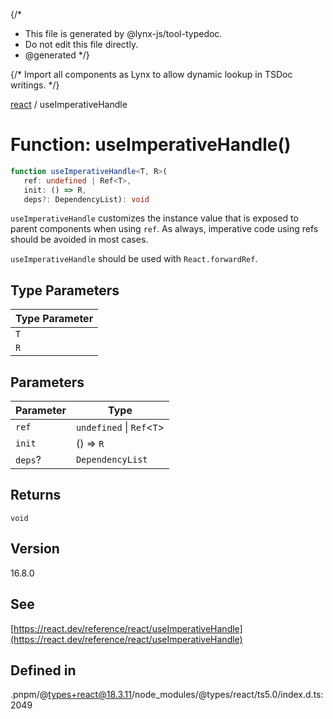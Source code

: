 {/*
* This file is generated by @lynx-js/tool-typedoc.
* Do not edit this file directly.
* @generated
*/}

{/* Import all components as Lynx to allow dynamic lookup in TSDoc writings. */}


[react](/api/react/index.mdx) / useImperativeHandle

# Function: useImperativeHandle()

```ts
function useImperativeHandle<T, R>(
   ref: undefined | Ref<T>,
   init: () => R,
   deps?: DependencyList): void
```

`useImperativeHandle` customizes the instance value that is exposed to parent components when using
`ref`. As always, imperative code using refs should be avoided in most cases.

`useImperativeHandle` should be used with `React.forwardRef`.

## Type Parameters

| Type Parameter |
| ------ |
| `T` |
| `R` |

## Parameters

| Parameter | Type |
| ------ | ------ |
| `ref` | `undefined` \| `Ref`\<`T`\> |
| `init` | () => `R` |
| `deps`? | `DependencyList` |

## Returns

`void`

## Version

16.8.0

## See

[https://react.dev/reference/react/useImperativeHandle](https://react.dev/reference/react/useImperativeHandle)

## Defined in

.pnpm/@types+react@18.3.11/node\_modules/@types/react/ts5.0/index.d.ts:2049
